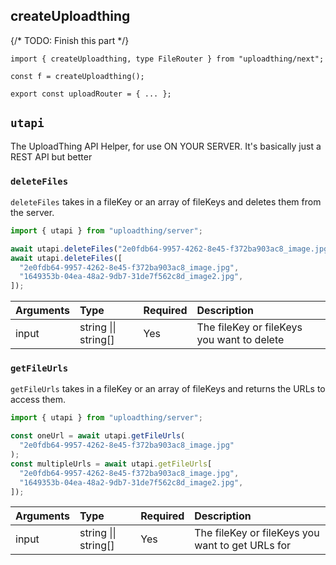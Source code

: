 ## createUploadthing

{/* TODO: Finish this part */}

```tsx
import { createUploadthing, type FileRouter } from "uploadthing/next";

const f = createUploadthing();

export const uploadRouter = { ... };
```

## `utapi`

The UploadThing API Helper, for use ON YOUR SERVER. It's basically just a REST API but better

### `deleteFiles`

`deleteFiles` takes in a fileKey or an array of fileKeys and deletes them from the server.

```ts
import { utapi } from "uploadthing/server";

await utapi.deleteFiles("2e0fdb64-9957-4262-8e45-f372ba903ac8_image.jpg");
await utapi.deleteFiles([
  "2e0fdb64-9957-4262-8e45-f372ba903ac8_image.jpg",
  "1649353b-04ea-48a2-9db7-31de7f562c8d_image2.jpg",
]);
```

| Arguments | Type                 | Required | Description                                |
| :-------- | :------------------- | :------- | :----------------------------------------- |
| input     | string \|\| string[] | Yes      | The fileKey or fileKeys you want to delete |

### `getFileUrls`

`getFileUrls` takes in a fileKey or an array of fileKeys and returns the URLs to access them.

```ts
import { utapi } from "uploadthing/server";

const oneUrl = await utapi.getFileUrls(
  "2e0fdb64-9957-4262-8e45-f372ba903ac8_image.jpg"
);
const multipleUrls = await utapi.getFileUrls[
  "2e0fdb64-9957-4262-8e45-f372ba903ac8_image.jpg",
  "1649353b-04ea-48a2-9db7-31de7f562c8d_image2.jpg",
]);
```

| Arguments | Type                 | Required | Description                                      |
| :-------- | :------------------- | :------- | :----------------------------------------------- |
| input     | string \|\| string[] | Yes      | The fileKey or fileKeys you want to get URLs for |
